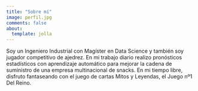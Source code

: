 ```yaml
---
title: "Sobre mí"
image: perfil.jpg
comments: false
about: 
  template: jolla
---
```


Soy un Ingeniero Industrial con Magíster en Data Science y también soy jugador competitivo de ajedrez. En mi trabajo diario realizo pronósticos estadísticos con aprendizaje automático para mejorar la cadena de suministro de una empresa multinacional de snacks. En mi tiempo libre, disfruto fantaseando con el juego de cartas Mitos y Leyendas, el Juego nº1 Del Reino.

